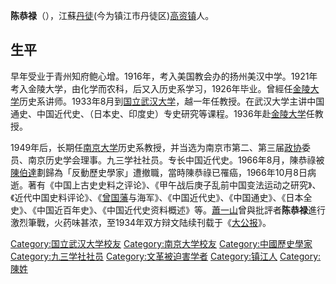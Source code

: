 '''陈恭禄'''（{{bd|1900年||1966年|10月8日|catIdx=C陳}}），江蘇[[丹徒|丹徒]](今为镇江市丹徒区)[[高资镇|高资镇]]人。

==生平==
早年受业于青州知府鲍心增。1916年，考入美国教会办的扬州美汉中学。1921年考入金陵大学，由化学而农科，后又入历史系学习，1926年毕业。曾經任[[金陵大学|金陵大学]]历史系讲师。1933年8月到[[国立武汉大学|国立武汉大学]]，越一年任教授。在武汉大学主讲中国通史、中国近代史、（日本史、印度史）专史研究等课程。1936年赴[[金陵大学|金陵大学]]任教授。

1949年后，长期任[[南京大学|南京大学]]历史系教授，并当选为南京市第二、第三届[[政协|政协]]委员、南京历史学会理事。九三学社社员。专长中国近代史。1966年8月，陳恭祿被[[陳伯達|陳伯達]]劃歸為「反動歷史學家」遭撤職，當時陳恭祿已罹癌，1966年10月8日病逝。著有《中国上古史史料之评论》、《甲午战后庚子乱前中国变法运动之研究》、《近代中国史料评论》、《[[曾国藩|曾国藩]]与海军》、《中国近代史》、《中国通史》、《日本全史》、《中国近百年史》、《中国近代史资料概述》等。[[蕭一山|蕭一山]]曾與批評者'''陈恭禄'''進行激烈筆戰，火药味甚浓，至1934年双方辩文陆续刊载于《[[大公报|大公报]]》。

{{DEFAULTSORT:C}}
[[Category:国立武汉大学校友|Category:国立武汉大学校友]]
[[Category:南京大学校友|Category:南京大学校友]]
[[Category:中國歷史學家|Category:中國歷史學家]]
[[Category:九三学社社员|Category:九三学社社员]]
[[Category:文革被迫害学者|Category:文革被迫害学者]]
[[Category:镇江人|Category:镇江人]]
[[Category:陳姓|Category:陳姓]]